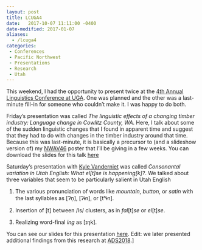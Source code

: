 ```yaml
---
layout: post
title: LCUGA4
date:   2017-10-07 11:11:00 -0400
date-modified: 2017-01-07
aliases: 
  - /lcuga4
categories:
 - Conferences
 - Pacific Northwest
 - Presentations
 - Research
 - Utah
---
```


This weekend, I had the opportunity to present twice at the [4th Annual Linguistics Conference at UGA](http://www.linguistics.uga.edu/lcuga-4). One was planned and the other was a last-minute fill-in for someone who couldn't make it. I was happy to do both.

Friday's presentation was called *The linguistic effects of a changing timber industry: Language change in Cowlitz County, WA*. Here, I talk about some of the sudden linguistic changes that I found in apparent time and suggest that they had to do with changes in the timber industry around that time. Because this was last-minute, it is basically a precursor to (and a slideshow version of) my [NWAV46](/blog/nwav46) poster that I'll be giving in a few weeks. You can download the slides for this talk [here](/downloads/171006-LCUGA4-WA-slides.pdf)

Saturday's presentation with [Kyle Vanderniet](https://clyguy.wixsite.com/profile) was called *Consonantal variation in Utah English: What el[t]se is happening[k]?*. We talked about three variables that seem to be particularly salient in Utah English

1. The various pronunciation of words like *mountain*, *button*, or *satin* with the last syllables as [ʔn̩], [ʔɨn], or [tʰɨn].

1. Insertion of [t] between /ls/ clusters, as in *fal*[t]*se* or *el*[t]*se*. 

1. Realizing word-final *ing* as [ɪŋk].

You can see our slides for this presentation <a href="/downloads/171007-LCUGA4-UT-slides.pdf" target="_blank" title="download LCUGA4 (UT)">here</a>. Edit: we later presented additional findings from this research at [ADS2018](/blog/ads2018).]